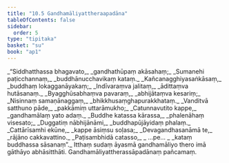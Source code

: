 ```yaml
---
title: "10.5 Gandhamāliyattheraapadāna"
tableOfContents: false
sidebar:
  order: 5
type: "tipitaka"
basket: "su"
book: "ap1"
---
```



<DynamicBreadcrumb />

<Division number="24" book="ap1" bookNo="20" page="149">

<Paragraph number="1796" type="verses" book="ap1">
_“Siddhatthassa bhagavato,_  
_gandhathūpaṃ akāsahaṃ;_  
_Sumanehi paṭicchannaṃ,_  
_buddhānucchavikaṃ kataṃ._  

</Paragraph>

</Division>
<Division number="25" book="ap1" bookNo="20" page="149">

<Paragraph number="1797" type="verses" book="ap1">
_Kañcanagghiyasaṅkāsaṃ,_  
_buddhaṃ lokagganāyakaṃ;_  
_Indīvaraṃva jalitaṃ,_  
_ādittaṃva hutāsanaṃ._  

</Paragraph>

</Division>
<Division number="26" book="ap1" bookNo="20" page="149">

<Paragraph number="1798" type="verses" book="ap1">
_Byagghūsabhaṃva pavaraṃ,_  
_abhijātaṃva kesariṃ;_  
_Nisinnaṃ samaṇānaggaṃ,_  
_bhikkhusaṃghapurakkhataṃ._  

</Paragraph>

</Division>
<Division number="27" book="ap1" bookNo="20" page="149">

<Paragraph number="1799" type="verses" book="ap1">
_Vanditvā satthuno pāde,_  
_pakkāmiṃ uttarāmukho;_  
_Catunnavutito kappe,_  
_gandhamālaṃ yato adaṃ._  

</Paragraph>

</Division>
<Division number="28" book="ap1" bookNo="20" page="149">

<Paragraph number="1800" type="verses" book="ap1">
_Buddhe katassa kārassa,_  
_phalenāhaṃ visesato;_  
_Duggatiṃ nābhijānāmi,_  
_buddhapūjāyidaṃ phalaṃ._  

</Paragraph>

</Division>
<Division number="29" book="ap1" bookNo="20" page="149">

<Paragraph number="1801" type="verses" book="ap1">
_Cattārīsamhi ekūne,_  
_kappe āsiṃsu soḷasa;_  
_Devagandhasanāmā te,_  
_rājāno cakkavattino._  

</Paragraph>

</Division>
<Division number="30" book="ap1" bookNo="20" page="150">

<Paragraph number="1802" type="verses" book="ap1">
_Paṭisambhidā catasso,_  
_ …pe… _  
_kataṃ buddhassa sāsanaṃ”._  

</Paragraph>

<Paragraph number="1803" book="ap1">
Itthaṃ sudaṃ āyasmā gandhamāliyo thero imā gāthāyo abhāsitthāti.

</Paragraph>
</Division>

<Paragraph number="1804" type="center" book="ap1">
Gandhamāliyattherassāpadānaṃ pañcamaṃ.
</Paragraph>